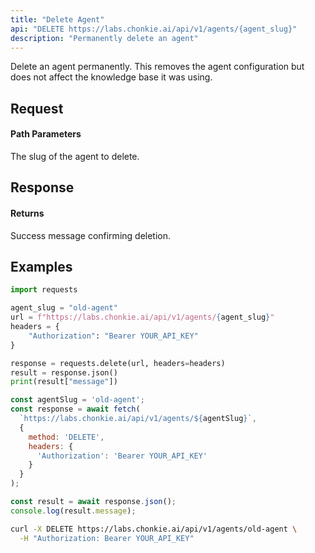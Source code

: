 ```yaml
---
title: "Delete Agent"
api: "DELETE https://labs.chonkie.ai/api/v1/agents/{agent_slug}"
description: "Permanently delete an agent"
---
```


Delete an agent permanently. This removes the agent configuration but does not affect the knowledge base it was using.

## Request

#### Path Parameters

<ParamField path="agent_slug" type="string" required>
  The slug of the agent to delete.
</ParamField>

## Response

#### Returns

<ResponseField name="message" type="string">
  Success message confirming deletion.
</ResponseField>

## Examples

<CodeGroup>

```python Python
import requests

agent_slug = "old-agent"
url = f"https://labs.chonkie.ai/api/v1/agents/{agent_slug}"
headers = {
    "Authorization": "Bearer YOUR_API_KEY"
}

response = requests.delete(url, headers=headers)
result = response.json()
print(result["message"])
```

```javascript JavaScript
const agentSlug = 'old-agent';
const response = await fetch(
  `https://labs.chonkie.ai/api/v1/agents/${agentSlug}`,
  {
    method: 'DELETE',
    headers: {
      'Authorization': 'Bearer YOUR_API_KEY'
    }
  }
);

const result = await response.json();
console.log(result.message);
```

```bash cURL
curl -X DELETE https://labs.chonkie.ai/api/v1/agents/old-agent \
  -H "Authorization: Bearer YOUR_API_KEY"
```

</CodeGroup>
